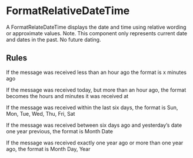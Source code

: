 
<Meta title="Components/Utilities/FormatRelativeDateTime/Docs" />

# FormatRelativeDateTime

A FormatRelateDateTime displays the date and time using relative wording or
approximate values. Note. This component only represents current date and dates
in the past. No future dating.

## Rules

If the message was received less than an hour ago the format is x minutes ago

If the message was received today, but more than an hour ago, the format becomes
the hours and minutes it was received at

If the message was received within the last six days, the format is Sun, Mon,
Tue, Wed, Thu, Fri, Sat

If the message was received between six days ago and yesterday’s date one year
previous, the format is Month Date

If the message was received exactly one year ago or more than one year ago, the
format is Month Day, Year

